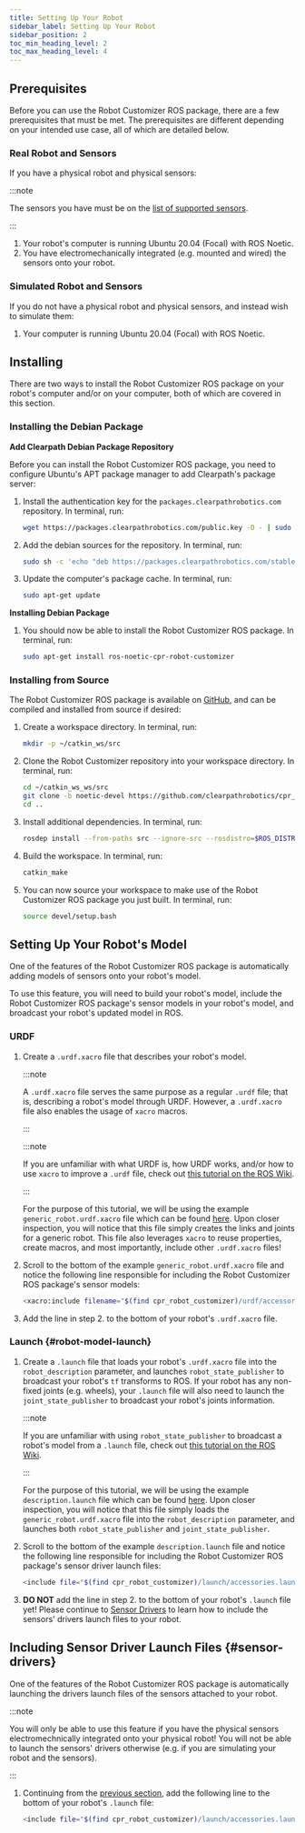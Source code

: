---
title: Setting Up Your Robot
sidebar_label: Setting Up Your Robot
sidebar_position: 2
toc_min_heading_level: 2
toc_max_heading_level: 4
---

## Prerequisites

Before you can use the Robot Customizer ROS package, there are a few
prerequisites that must be met. The prerequisites are different
depending on your intended use case, all of which are detailed below.

### Real Robot and Sensors

If you have a physical robot and physical sensors:

:::note

The sensors you have must be on the [list of supported sensors](/docs/software/ros/tutorials/robot_customizer_tutorials/overview#supported-sensor-envars).

:::

1.  Your robot's computer is running Ubuntu 20.04 (Focal) with ROS
    Noetic.
2.  You have electromechanically integrated (e.g. mounted and wired) the
    sensors onto your robot.

### Simulated Robot and Sensors

If you do not have a physical robot and physical sensors, and instead
wish to simulate them:

1.  Your computer is running Ubuntu 20.04 (Focal) with ROS Noetic.

## Installing

There are two ways to install the Robot Customizer ROS package on your
robot's computer and/or on your computer, both of which are covered in
this section.

### Installing the Debian Package

**Add Clearpath Debian Package Repository**

Before you can install the Robot Customizer ROS package, you need to
configure Ubuntu's APT package manager to add Clearpath's package
server:

1.  Install the authentication key for the
    `packages.clearpathrobotics.com` repository. In terminal, run:

    ```bash
    wget https://packages.clearpathrobotics.com/public.key -O - | sudo apt-key add -
    ```

2.  Add the debian sources for the repository. In terminal, run:

    ```bash
    sudo sh -c 'echo "deb https://packages.clearpathrobotics.com/stable/ubuntu $(lsb_release -cs) main" > /etc/apt/sources.list.d/clearpath-latest.list'
    ```

3.  Update the computer's package cache. In terminal, run:

    ```bash
    sudo apt-get update
    ```

**Installing Debian Package**

1.  You should now be able to install the Robot Customizer ROS package.
    In terminal, run:

    ```bash
    sudo apt-get install ros-noetic-cpr-robot-customizer
    ```

### Installing from Source

The Robot Customizer ROS package is available on
[GitHub](https://github.com/clearpathrobotics/cpr_robot_customizer), and
can be compiled and installed from source if desired:

1.  Create a workspace directory. In terminal, run:

    ```bash
    mkdir -p ~/catkin_ws/src
    ```

2.  Clone the Robot Customizer repository into your workspace directory.
    In terminal, run:

    ```bash
    cd ~/catkin_ws_ws/src
    git clone -b noetic-devel https://github.com/clearpathrobotics/cpr_robot_customizer
    cd ..
    ```

3.  Install additional dependencies. In terminal, run:

    ```bash
    rosdep install --from-paths src --ignore-src --rosdistro=$ROS_DISTRO -r -y
    ```

4.  Build the workspace. In terminal, run:

    ```bash
    catkin_make
    ```

5.  You can now source your workspace to make use of the Robot
    Customizer ROS package you just built. In terminal, run:

    ```bash
    source devel/setup.bash
    ```

## Setting Up Your Robot's Model

One of the features of the Robot Customizer ROS package is automatically
adding models of sensors onto your robot's model.

To use this feature, you will need to build your robot's model, include
the Robot Customizer ROS package's sensor models in your robot's
model, and broadcast your robot's updated model in ROS.

### URDF

1.  Create a `.urdf.xacro` file that describes your robot's model.

    :::note

    A `.urdf.xacro` file serves the same purpose as a regular `.urdf` file;
    that is, describing a robot's model through URDF. However, a
    `.urdf.xacro` file also enables the usage of `xacro` macros.

    :::

    :::note

    If you are unfamiliar with what URDF is, how URDF works, and/or how to
    use `xacro` to improve a `.urdf` file, check out [this tutorial on the
    ROS Wiki](http://wiki.ros.org/urdf/Tutorials).

    :::

    For the purpose of this tutorial, we will be using the example
    `generic_robot.urdf.xacro` file which can be found
    [here](https://github.com/clearpathrobotics/cpr_robot_customizer/blob/noetic-devel/example/generic_robot.urdf.xacro).
    Upon closer inspection, you will notice that this file simply creates
    the links and joints for a generic robot. This file also leverages
    `xacro` to reuse properties, create macros, and most importantly,
    include other `.urdf.xacro` files!

2.  Scroll to the bottom of the example `generic_robot.urdf.xacro` file
    and notice the following line responsible for including the Robot
    Customizer ROS package's sensor models:

    ```bash
    <xacro:include filename="$(find cpr_robot_customizer)/urdf/accessories.urdf.xacro" />
    ```

3.  Add the line in step 2. to the bottom of your robot's `.urdf.xacro`
    file.

### Launch   {#robot-model-launch}

1.  Create a `.launch` file that loads your robot's `.urdf.xacro` file
    into the `robot_description` parameter, and launches
    `robot_state_publisher` to broadcast your robot's `tf` transforms
    to ROS. If your robot has any non-fixed joints (e.g. wheels), your
    `.launch` file will also need to launch the `joint_state_publisher`
    to broadcast your robot's joints information.

    :::note

    If you are unfamiliar with using `robot_state_publisher` to broadcast a
    robot's model from a `.launch` file, check out
    [this tutorial on the ROS Wiki](http://wiki.ros.org/robot_state_publisher/Tutorials/Using%20the%20robot%20state%20publisher%20on%20your%20own%20robot).

    :::

    For the purpose of this tutorial, we will be using the example
    `description.launch` file which can be found
    [here](https://github.com/clearpathrobotics/cpr_robot_customizer/blob/noetic-devel/example/description.launch).
    Upon closer inspection, you will notice that this file simply loads the
    `generic_robot.urdf.xacro` file into the `robot_description` parameter,
    and launches both `robot_state_publisher` and `joint_state_publisher`.

2.  Scroll to the bottom of the example `description.launch` file and
    notice the following line responsible for including the Robot
    Customizer ROS package's sensor driver launch files:

    ```bash
    <include file="$(find cpr_robot_customizer)/launch/accessories.launch"/>
    ```

3.  **DO NOT** add the line in step 2. to the bottom of your robot's
    `.launch` file yet! Please continue to [Sensor Drivers](#sensor-drivers) to
    learn how to include the sensors' drivers launch files to your
    robot.

## Including Sensor Driver Launch Files   {#sensor-drivers}

One of the features of the Robot Customizer ROS package is automatically
launching the drivers launch files of the sensors attached to your
robot.

:::note

You will only be able to use this feature if you have the physical
sensors electromechnically integrated onto your physical robot! You will
not be able to launch the sensors' drivers otherwise (e.g. if you are
simulating your robot and the sensors).

:::

1.  Continuing from the [previous section](#robot-model-launch), add
    the following line to the bottom of your robot's `.launch` file:

    ``` bash
    <include file="$(find cpr_robot_customizer)/launch/accessories.launch"/>
    ```

